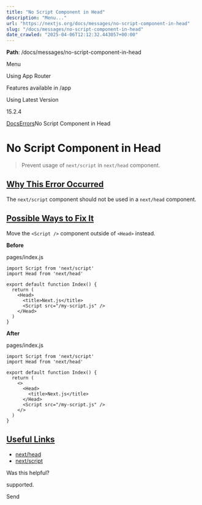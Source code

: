 ---
title: "No Script Component in Head"
description: "Menu..."
url: "https://nextjs.org/docs/messages/no-script-component-in-head"
slug: "/docs/messages/no-script-component-in-head"
date_crawled: "2025-04-06T12:12:32.443057+00:00"
---

**Path**: /docs/messages/no-script-component-in-head

Menu

Using App Router

Features available in /app

Using Latest Version

15.2.4

[Docs](/docs)[Errors](/docs)No Script Component in Head

# No Script Component in Head

> Prevent usage of `next/script` in `next/head` component.

## [Why This Error Occurred](#why-this-error-occurred)

The `next/script` component should not be used in a `next/head` component.

## [Possible Ways to Fix It](#possible-ways-to-fix-it)

Move the `<Script />` component outside of `<Head>` instead.

**Before**

pages/index.js

```
import Script from 'next/script'
import Head from 'next/head'
 
export default function Index() {
  return (
    <Head>
      <title>Next.js</title>
      <Script src="/my-script.js" />
    </Head>
  )
}
```

**After**

pages/index.js

```
import Script from 'next/script'
import Head from 'next/head'
 
export default function Index() {
  return (
    <>
      <Head>
        <title>Next.js</title>
      </Head>
      <Script src="/my-script.js" />
    </>
  )
}
```

## [Useful Links](#useful-links)

* [next/head](/docs/pages/api-reference/components/head)
* [next/script](/docs/pages/building-your-application/optimizing/scripts)

Was this helpful?

supported.

Send
